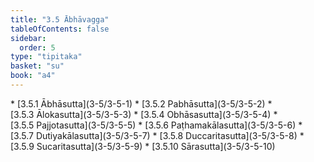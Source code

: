 ```yaml
---
title: "3.5 Ābhāvagga"
tableOfContents: false
sidebar:
  order: 5
type: "tipitaka"
basket: "su"
book: "a4"
---
```



<DynamicBreadcrumb />



<TableOfContents book="a4" section="3.5">
* [3.5.1 Ābhāsutta](3-5/3-5-1)
* [3.5.2 Pabhāsutta](3-5/3-5-2)
* [3.5.3 Ālokasutta](3-5/3-5-3)
* [3.5.4 Obhāsasutta](3-5/3-5-4)
* [3.5.5 Pajjotasutta](3-5/3-5-5)
* [3.5.6 Paṭhamakālasutta](3-5/3-5-6)
* [3.5.7 Dutiyakālasutta](3-5/3-5-7)
* [3.5.8 Duccaritasutta](3-5/3-5-8)
* [3.5.9 Sucaritasutta](3-5/3-5-9)
* [3.5.10 Sārasutta](3-5/3-5-10)
</TableOfContents>